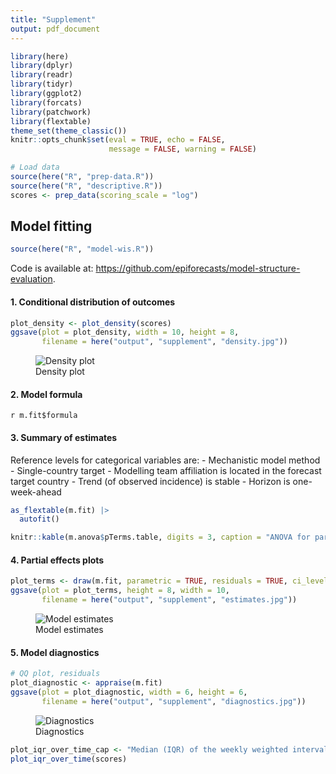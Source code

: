 ```yaml
---
title: "Supplement"
output: pdf_document
---
```


```r
library(here)
library(dplyr)
library(readr)
library(tidyr)
library(ggplot2)
library(forcats)
library(patchwork)
library(flextable)
theme_set(theme_classic())
knitr::opts_chunk$set(eval = TRUE, echo = FALSE,
                      message = FALSE, warning = FALSE)
```

```r
# Load data
source(here("R", "prep-data.R"))
source(here("R", "descriptive.R"))
scores <- prep_data(scoring_scale = "log")
```

\newpage

## Model fitting

```r
source(here("R", "model-wis.R"))
```

Code is available at: <https://github.com/epiforecasts/model-structure-evaluation>. 

#### 1. Conditional distribution of outcomes

```r
plot_density <- plot_density(scores)
ggsave(plot = plot_density, width = 10, height = 8, 
       filename = here("output", "supplement", "density.jpg"))
```
![Density plot](`r here("output", "supplement", "density.jpg")`)

\newpage

#### 2. Model formula

`r m.fit$formula`

#### 3. Summary of estimates

Reference levels for categorical variables are:
- Mechanistic model method
- Single-country target
- Modelling team affiliation is located in the forecast target country 
- Trend (of observed incidence) is stable
- Horizon is one-week-ahead

```r
as_flextable(m.fit) |> 
  autofit()
```

```r
knitr::kable(m.anova$pTerms.table, digits = 3, caption = "ANOVA for parametric terms")
```

\newpage

#### 4. Partial effects plots

```r
plot_terms <- draw(m.fit, parametric = TRUE, residuals = TRUE, ci_level = 0.95)
ggsave(plot = plot_terms, height = 8, width = 10,
       filename = here("output", "supplement", "estimates.jpg"))
```
![Model estimates](`r here("output", "supplement", "estimates.jpg")`)

\newpage

#### 5. Model diagnostics

```r
# QQ plot, residuals
plot_diagnostic <- appraise(m.fit)
ggsave(plot = plot_diagnostic, width = 6, height = 6,
       filename = here("output", "supplement", "diagnostics.jpg"))
```
![Diagnostics](`r here("output", "supplement", "diagnostics.jpg")`)
  
\newpage

```r
plot_iqr_over_time_cap <- "Median (IQR) of the weekly weighted interval score across all forecasts submitted to the European COVID-19 Forecast Hub"
plot_iqr_over_time(scores)
```

